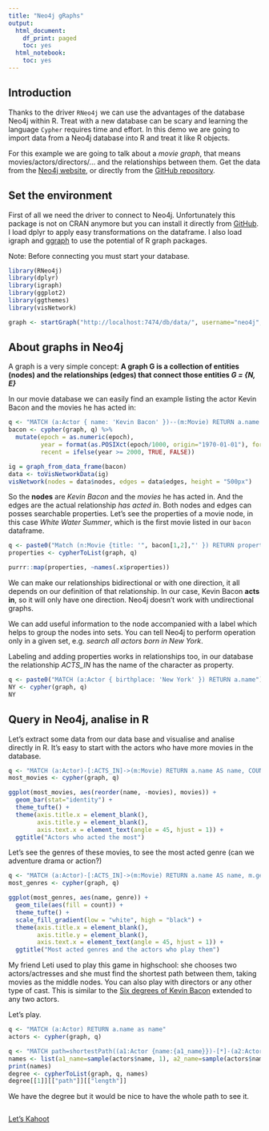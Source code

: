 ```yaml
---
title: "Neo4j gRaphs"
output:
  html_document:
    df_print: paged
    toc: yes
  html_notebook:
    toc: yes
---
```


## Introduction

Thanks to the driver `RNeo4j` we can use the advantages of the database Neo4j within R. Treat with a new database can be scary and learning the language `Cypher` requires time and effort. In this demo we are going to import data from a Neo4j database into R and treat it like R objects.

For this example we are going to talk about a *movie graph*, that means movies/actors/directors/... and the relationships between them. Get the data from the [Neo4j website](https://neo4j.com/developer/example-data/), or directly from the [GitHub repository](https://github.com/neo4j-examples/cineasts-spring-data-neo4j-3).

## Set the environment

First of all we need the driver to connect to Neo4j. Unfortunately this package is not on CRAN anymore but you can install it directly from [GitHub](https://github.com/nicolewhite/RNeo4j).
I load dplyr to apply easy transformations on the dataframe.
I also load igraph and [ggraph](https://cran.r-project.org/web/packages/ggraph/) to use the potential of R graph packages.

Note: Before connecting you must start your database.

```r
library(RNeo4j)
library(dplyr)
library(igraph)
library(ggplot2)
library(ggthemes)
library(visNetwork)

graph <- startGraph("http://localhost:7474/db/data/", username="neo4j", password="root")
```

## About graphs in Neo4j

A graph is a very simple concept: **A graph G is a collection of entities (nodes) and the relationships (edges) that connect those entities _G = {N, E}_**

In our movie database we can easily find an example listing the actor Kevin Bacon and the movies he has acted in:

```r
q <- "MATCH (a:Actor { name: 'Kevin Bacon' })--(m:Movie) RETURN a.name AS from, m.title AS to, m.releaseDate AS epoch"
bacon <- cypher(graph, q) %>%
  mutate(epoch = as.numeric(epoch),
         year = format(as.POSIXct(epoch/1000, origin="1970-01-01"), format="%Y"),
         recent = ifelse(year >= 2000, TRUE, FALSE)) 

ig = graph_from_data_frame(bacon)
data <- toVisNetworkData(ig)
visNetwork(nodes = data$nodes, edges = data$edges, height = "500px")
```

So the **nodes** are *Kevin Bacon* and the *movies* he has acted in. And the edges are the actual relationship *has acted in*. Both nodes and edges can posses searchable properties. Let's see the properties of a movie node, in this case _White Water Summer_, which is the first movie listed in our `bacon` dataframe.

```r
q <- paste0("Match (n:Movie {title: '", bacon[1,2],"' }) RETURN properties(n) AS properties")
properties <- cypherToList(graph, q)

purrr::map(properties, ~names(.x$properties))
```

We can make our relationships bidirectional or with one direction, it all depends on our definition of that relationship. In our case, Kevin Bacon **acts in**, so it will only have one direction. Neo4j doesn't work with undirectional graphs.

We can add useful information to the node accompanied with a label which helps to group the nodes into sets. You can tell Neo4j to perform operation only in a given set, e.g. _search all actors born in New York_. 

Labeling and adding properties works in relationships too, in our database the relationship *ACTS_IN* has the name of the character as property.

```r
q <- paste0("MATCH (a:Actor { birthplace: 'New York' }) RETURN a.name")
NY <- cypher(graph, q)
NY
```

## Query in Neo4j, analise in R

Let's extract some data from our data base and visualise and analise directly in R. It's easy to start with the actors who have more movies in the database.

```r
q <- "MATCH (a:Actor)-[:ACTS_IN]->(m:Movie) RETURN a.name AS name, COUNT(m) AS movies ORDER BY movies DESC LIMIT 20"
most_movies <- cypher(graph, q)

ggplot(most_movies, aes(reorder(name, -movies), movies)) + 
  geom_bar(stat="identity") +
  theme_tufte() + 
  theme(axis.title.x = element_blank(),
        axis.title.y = element_blank(),
        axis.text.x = element_text(angle = 45, hjust = 1)) +
  ggtitle("Actors who acted the most")
```

Let's see the genres of these movies, to see the most acted genre (can we adventure drama or action?)

```r
q <- "MATCH (a:Actor)-[:ACTS_IN]->(m:Movie) RETURN a.name AS name, m.genre AS genre, COUNT(m) AS count ORDER BY count DESC LIMIT 20"
most_genres <- cypher(graph, q)

ggplot(most_genres, aes(name, genre)) +
  geom_tile(aes(fill = count)) + 
  theme_tufte() + 
  scale_fill_gradient(low = "white", high = "black") + 
  theme(axis.title.x = element_blank(),
        axis.title.y = element_blank(),
        axis.text.x = element_text(angle = 45, hjust = 1)) + 
  ggtitle("Most acted genres and the actors who play them")
```

My friend Leti used to play this game in highschool: she chooses two actors/actresses and she must find the shortest path between them, taking movies as the middle nodes. You can also play with directors or any other type of cast. This is similar to the [Six degrees of Kevin Bacon](https://en.wikipedia.org/wiki/Six_Degrees_of_Kevin_Bacon) extended to any two actors.

Let's play.
```r
q <- "MATCH (a:Actor) RETURN a.name as name"
actors <- cypher(graph, q)

q <- "MATCH path=shortestPath((a1:Actor {name:{a1_name}})-[*]-(a2:Actor {name:{a2_name}})) RETURN path"
names <- list(a1_name=sample(actors$name, 1), a2_name=sample(actors$name, 1))
print(names)
degree <- cypherToList(graph, q, names)
degree[[1]][["path"]][["length"]]
```

We have the degree but it would be nice to have the whole path to see it.

```r

```

[Let's Kahoot](https://play.kahoot.it/#/k/cc1a145d-977c-4654-9e73-339018c13870)